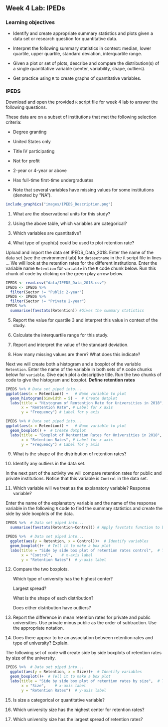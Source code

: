 ## Week 4 Lab:  IPEDs

\setstretch{1}

### Learning objectives

* Identify and create appropriate summary statistics and plots
  given a data set or research question for quantitative data.

* Interpret the following summary statistics in context:
  median, lower quartile, upper quartile,
  standard deviation, interquartile range.

* Given a plot or set of plots, describe and compare the distribution(s)
  of a single quantitative variable
  (center, variability, shape, outliers).
  
* Get practice using `R` to create graphs of quantitative variables.

### IPEDS

Download and open the provided `R` script file for week 4 lab to answer the following questions.  

These data are on a subset of institutions that met the following selection criteria:

*	Degree granting 

* United States only

* Title IV participating

* Not for profit

* 2-year or 4-year or above

* Has full-time first-time undergraduates

* Note that several variables have missing values for some institutions (denoted by “NA”).

```r
include_graphics("images/IPEDS_Description.png")
```

1. What are the observational units for this study?

\vspace{0.3in}

2. Using the above table, which variables are categorical?  

\vspace{1in}

3. Which variables are quantitative? 

\vspace{1in}

4. What type of graph(s) could be used to plot retention rate?

\vspace{0.5in}

Upload and import the data set IPEDS_Data_2018. Enter the name of the data set (see the environment tab) for `datasetname` in the `R` script file in lines ...  We will look at the retention rates for the different institutions.  Enter the variable name `Retention` for `variable` in the `R` code chunk below.  Run this chunk of code by clicking on the green play arrow below. 

```r
IPEDS <- read.csv("data/IPEDS_Data_2018.csv")
IPEDS <- IPEDS %>%
  filter(Sector != "Public 2-year") 
IPEDS <- IPEDS %>%
  filter(Sector != "Private 2-year")   
IPEDS %>%
  summarise(favstats(Retention)) #Gives the summary statistics
```

5.  Report the value for quartile 3 and interpret this value in context of the study.

\vspace{1in}

6.  Calculate the interquartile range for this study.

\vspace{0.5in}

7. Report and interpret the value of the standard deviation.

\vspace{1in}

8.  How many missing values are there?  What does this indicate?

\vspace{0.8in}

Next we will create both a histogram and a boxplot of the variable `Retention`.  Enter the name of the variable in both sets of `R` code chunks below for `variable`.  Give each plot a descriptive title.  Run the two chunks of code to give the histogram and boxplot.  **Define retention rates**

```r
IPEDS %>% # Data set piped into...
ggplot(aes(x = Retention)) +   # Name variable to plot
  geom_histogram(binwidth = 5) +  # Create dotplot
  labs(title = "Histogram of Rentention Rate for Universities in 2018", # Title for plot
       x = "Rentention Rate", # Label for x axis
       y = "Frequency") # Label for y axis
```

```r
IPEDS %>% # Data set piped into...
ggplot(aes(x = Retention)) +   # Name variable to plot
  geom_boxplot() +  # Create dotplot
  labs(title = "Boxplot of Rentention Rates for Universities in 2018", # Title for plot
       x = "Retention Rates", # Label for x axis
       y = "Frequency") # Label for y axis
```

9.  What is the shape of the distribution of retention rates?  

\vspace{0.3in}

10.  Identify any outliers in the data set.

\vspace{0.3in}

In the next part of the activity we will compare retention rates for public and private institutions.  Notice that this variable is `Control` in the data set.

11.  Which variable will we treat as the explanatory variable?  Response variable?

\vspace{0.8in}

Enter the name of the explanatory variable and the name of the response variable in the following `R` code to find the summary statistics and create the side by side boxplots of the data.

```r
IPEDS %>%  # Data set piped into...
  summarise(favstats(Retention~Control)) # Apply favstats function to budget_mil and content rating
```

```r
IPEDS %>%  # Data set piped into...
  ggplot(aes(y = Retention, x = Control))+  # Identify variables
  geom_boxplot()+  # Tell it to make a box plot
  labs(title = "Side by side box plot of retention rates control",  # Title
       x = "Control",    # x-axis label
       y = "Retention Rates")  # y-axis label
```
12.  Compare the two boxplots.
    
     Which type of university has the highest center?
     \vspace{0.3in}
     
     Largest spread?
     \vspace{0.3in}
     
     What is the shape of each distribution?
     \vspace{0.3in}
     
     Does either distribution have outliers?
     \vspace{0.3in}
     
13. Report the difference in mean retention rates for private and public universities.  Use private minus public as the order of subtraction.  Use the appropriate notation.

\vspace{0.8in}

14.  Does there appear to be an association between retention rates and type of university?  Explain.

\vspace{0.8in}

The following set of code will create side by side boxplots of retention rates by size of the university.

```r
IPEDS %>%  # Data set piped into...
  ggplot(aes(y = Retention, x = Size))+  # Identify variables
  geom_boxplot()+  # Tell it to make a box plot
  labs(title = "Side by side box plot of retention rates by size",  # Title
       x = "Size",    # x-axis label
       y = "Retention Rates")  # y-axis label
```

15.  Is size a categorical or quantitative variable?  

\vspace{0.5in}

16.  Which university size has the highest center for retention rates?

\vspace{0.5in}

17.  Which university size has the largest spread of retention rates?

\vspace{0.5in}

\newpage